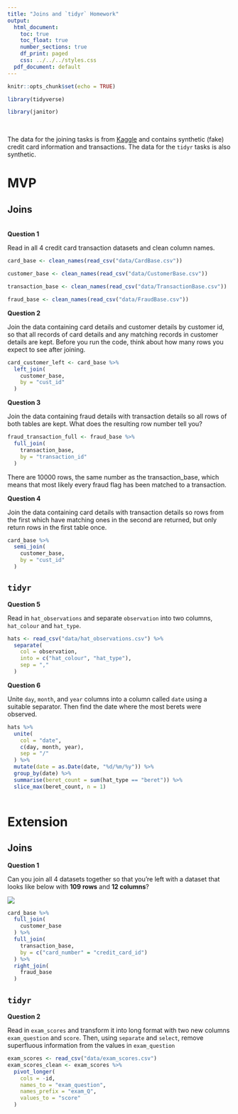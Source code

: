 ```yaml
---
title: "Joins and `tidyr` Homework"
output:
  html_document:
    toc: true
    toc_float: true
    number_sections: true
    df_print: paged
    css: ../../../styles.css
  pdf_document: default
---
```


```r
knitr::opts_chunk$set(echo = TRUE)

library(tidyverse)

library(janitor)
```

<br>

The data for the joining tasks is from [Kaggle](https://www.kaggle.com/ananta/credit-card-data) and contains synthetic (fake) credit card information and transactions. The data for the `tidyr` tasks is also synthetic.

# MVP

## Joins

<br>
**Question 1**

Read in all 4 credit card transaction datasets and clean column names.

```r
card_base <- clean_names(read_csv("data/CardBase.csv"))

customer_base <- clean_names(read_csv("data/CustomerBase.csv"))

transaction_base <- clean_names(read_csv("data/TransactionBase.csv"))

fraud_base <- clean_names(read_csv("data/FraudBase.csv"))
```

**Question 2**

Join the data containing card details and customer details by customer id, so that all records of card details and any matching records in customer details are kept. Before you run the code, think about how many rows you expect to see after joining.

```r
card_customer_left <- card_base %>% 
  left_join(
    customer_base,
    by = "cust_id"
  )
```

**Question 3**

Join the data containing fraud details with transaction details so all rows of both tables are kept. What does the resulting row number tell you?

```r
fraud_transaction_full <- fraud_base %>% 
  full_join(
    transaction_base,
    by = "transaction_id"
  )
```

There are 10000 rows, the same number as the transaction_base, which means that most likely every fraud flag has been matched to a transaction.

**Question 4**

Join the data containing card details with transaction details so rows from the first which have matching ones in the second are returned, but only return rows in the first table once.

```r
card_base %>% 
  semi_join(
    customer_base,
    by = "cust_id"
  )
```

## `tidyr`

**Question 5**

Read in `hat_observations` and separate `observation` into two columns, `hat_colour` and `hat_type`.

```r
hats <- read_csv("data/hat_observations.csv") %>% 
  separate(
    col = observation,
    into = c("hat_colour", "hat_type"),
    sep = ","
  )
```

**Question 6**

Unite `day`, `month`, and `year` columns into a column called `date` using a suitable separator. Then find the date where the most berets were observed.

```r
hats %>% 
  unite(
    col = "date",
    c(day, month, year),
    sep = "/"
  ) %>% 
  mutate(date = as.Date(date, "%d/%m/%y")) %>% 
  group_by(date) %>% 
  summarise(beret_count = sum(hat_type == "beret")) %>% 
  slice_max(beret_count, n = 1)
  
```

# Extension

## Joins

**Question 1**

Can you join all 4 datasets together so that you're left with a dataset that looks like below with **109 rows** and **12 columns**?

![](images/all_joined.png)

```r
card_base %>% 
  full_join(
    customer_base
  ) %>% 
  full_join(
    transaction_base,
    by = c("card_number" = "credit_card_id")
  ) %>% 
  right_join(
    fraud_base
  )
```


## `tidyr`

**Question 2**

Read in `exam_scores` and transform it into long format with two new columns `exam_question` and `score`. Then, using `separate` and `select`, remove superfluous information from the values in `exam_question`

```r
exam_scores <- read_csv("data/exam_scores.csv")
exam_scores_clean <- exam_scores %>% 
  pivot_longer(
    cols = -id,
    names_to = "exam_question",
    names_prefix = "exam_Q",
    values_to = "score"
  )
```


